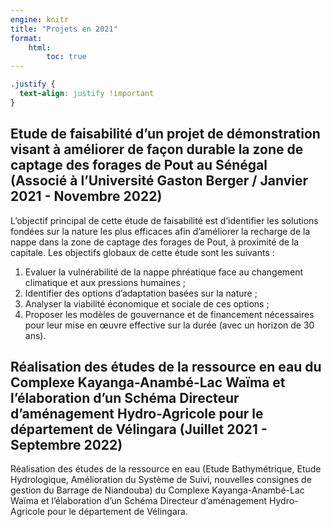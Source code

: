 ```yaml
---
engine: knitr
title: "Projets en 2021"
format: 
    html:
        toc: true
---
```



```css
.justify {
  text-align: justify !important
}
```


::: {.justify}
## Etude de faisabilité d’un projet de démonstration visant à améliorer de façon durable la zone de captage des forages de Pout au Sénégal (Associé à l'Université Gaston Berger / Janvier 2021 - Novembre 2022)
L’objectif principal de cette étude de faisabilité est d’identifier les solutions fondées sur la nature les plus efficaces afin d’améliorer la recharge de la nappe dans la zone de captage des forages de Pout, à proximité de la capitale. Les objectifs globaux de cette étude sont les suivants :

1. Evaluer la vulnérabilité de la nappe phréatique face au changement climatique et aux pressions humaines ; 
2. Identifier des options d’adaptation basées sur la nature ;
3. Analyser la viabilité économique et sociale de ces options ;
3. Proposer les modèles de gouvernance et de financement nécessaires pour leur mise en œuvre effective sur la durée (avec un horizon de 30 ans).
:::

::: {.justify}
## Réalisation des études de la ressource en eau du Complexe Kayanga-Anambé-Lac Waïma et l'élaboration d'un Schéma Directeur d'aménagement Hydro-Agricole pour le département de Vélingara (Juillet 2021 - Septembre 2022)
Réalisation des études de la ressource en eau (Etude Bathymétrique, Etude Hydrologique, Amélioration du Système de Suivi, nouvelles consignes de gestion du Barrage de Niandouba) du Complexe Kayanga-Anambé-Lac Waïma et l'élaboration d'un Schéma Directeur d'aménagement Hydro-Agricole pour le département de Vélingara.
:::